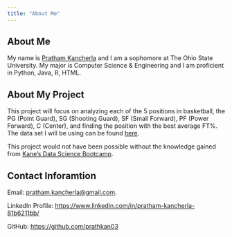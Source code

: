 ```yaml
---
title: "About Me"
---
```

## About Me
My name is [Pratham Kancherla](https://github.com/prathkan03) and I am a sophomore at The Ohio State University. My major is Computer Science & Engineering and I am proficient in Python, Java, R, HTML.

## About My Project
This project will focus on analyzing each of the 5 positions in basketball, the PG (Point Guard), SG (Shooting Guard), SF (Small Forward), PF (Power Forward), C (Center), and finding the position with the best average FT%. The data set I will be using can be found [here](https://www.fantasypros.com/nba/stats/avg-overall.php). 

This project would not have been possible without the knowledge gained from [Kane's Data Science Bootcamp](https://bootcamp.davidkane.info).

## Contact Inforamtion
Email: [pratham.kancherla@gmail.com](https://mail.google.com/).

LinkedIn Profile: [https://www.linkedin.com/in/pratham-kancherla-81b6211bb/](https://www.linkedin.com/in/pratham-kancherla-81b6211bb/)

GitHub: [https://github.com/prathkan03](https://github.com/prathkan03)
